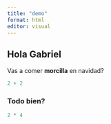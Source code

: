 ```yaml
---
title: "demo"
format: html
editor: visual
---
```


## Hola Gabriel

Vas a comer **morcilla** en navidad?

```r
2 + 2

```

### Todo bien?

```r
2 * 4
```
